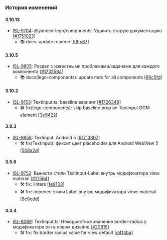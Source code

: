 ### История изменений

#### 3.10.13
- [ISL-9704](https://st.yandex-team.ru/ISL-9704): @yandex-lego/components: Удалить старую документацию [[#1751023](https://a.yandex-team.ru/review/1751023)]
  - 📚 docs: update readme [[56fc67](https://github.yandex-team.ru/search-interfaces/frontend/commit/56fc67984ff681c3ade222be6c306d95b556dc46)]


#### 3.10.5
- [ISL-9805](https://st.yandex-team.ru/ISL-9805): Раздел с известными проблемами/задачами для каждого компонента [[#1732584](https://a.yandex-team.ru/review/1732584)]
  - 📚 docs(lego-components): update mdx for all components [[66c5fd](https://github.yandex-team.ru/search-interfaces/frontend/commit/66c5fd12bba1e1a3ec46d6f8e6717844ba17b40e)]


#### 3.10.2
- [ISL-9153](https://st.yandex-team.ru/ISL-9153): Textinput.ts: baseline варнинг [[#1726348](https://a.yandex-team.ru/review/1726348)]
  - 🛠 fix(lego-components): skip baseline prop on Textinput DOM element [[3e9422](https://github.yandex-team.ru/search-interfaces/frontend/commit/3e94226e2662e0d36101332ded6e52910d70ad68)]


#### 3.9.3
- [ISL-9858](https://st.yandex-team.ru/ISL-9858): Textinput: Android 5 [[#1713867](https://a.yandex-team.ru/review/1713867)]
  - 🛠 fix(Textinput): фиксит цвет placeholder для Android WebView 5 [[508a2d](https://github.yandex-team.ru/search-interfaces/frontend/commit/508a2d3e878777aff8b7a4f12b6db2c54a8d773d)]


#### 3.5.6
- [ISL-9752](https://st.yandex-team.ru/ISL-9752): Вынести стили Textinput-Label внутрь модификатора view: material [[#21564](https://github.yandex-team.ru/search-interfaces/frontend/pull/21564)]
  - 🛠 fix: linters [[fe9103](https://github.yandex-team.ru/search-interfaces/frontend/commit/fe9103629aae58e97e69ac19b92a4fbefa665154)]
  - 🛠 fix: перенес стили Label внутрь модификатора view: material [[8c0edd](https://github.yandex-team.ru/search-interfaces/frontend/commit/8c0eddd29ca3d6c2e4a00bdbc1c43bad6e645dee)]


#### 3.3.4
- [ISL-8089](https://st.yandex-team.ru/ISL-8089): Textinput.ts: Некорректное значение border-radius у модификатора pin в новом дизайне [[#20815](https://github.yandex-team.ru/search-interfaces/frontend/pull/20815)]
  - 🛠 fix: fix border radius value for view default [[d414ba](https://github.yandex-team.ru/search-interfaces/frontend/commit/d414bad0f61c3ae59d3b1266a77e9f236bcb531a)]
